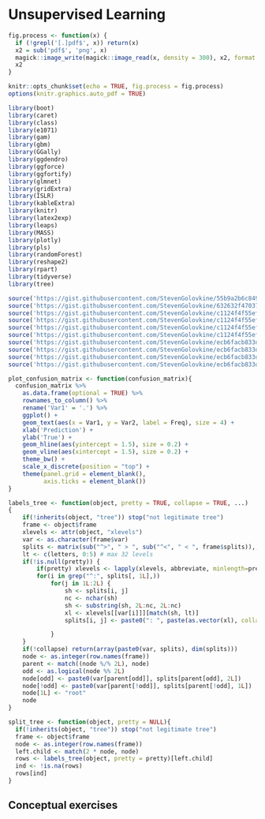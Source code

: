 # Unsupervised Learning

```r
fig.process <- function(x) {
  if (!grepl('[.]pdf$', x)) return(x) 
  x2 = sub('pdf$', 'png', x)
  magick::image_write(magick::image_read(x, density = 300), x2, format = 'png')
  x2
}

knitr::opts_chunk$set(echo = TRUE, fig.process = fig.process)
options(knitr.graphics.auto_pdf = TRUE)
```

```r
library(boot)
library(caret)
library(class)
library(e1071)
library(gam)
library(gbm)
library(GGally)
library(ggdendro)
library(ggforce)
library(ggfortify)
library(glmnet)
library(gridExtra)
library(ISLR)
library(kableExtra)
library(knitr)
library(latex2exp)
library(leaps)
library(MASS)
library(plotly)
library(pls)
library(randomForest)
library(reshape2)
library(rpart)
library(tidyverse)
library(tree)

source('https://gist.githubusercontent.com/StevenGolovkine/55b9a2b6c849deadf86e051ed78ae149/raw/4c977755502118118f64cff3b62ece3ef21fd8ec/ggcustom.R')
source('https://gist.githubusercontent.com/StevenGolovkine/632632f470375390853529be54b9ebeb/raw/c07317788844d3d904aab7908e9cfe3d9df29931/summary_functions.R')
source('https://gist.githubusercontent.com/StevenGolovkine/c1124f4f55ef1edbba51ed619a087ce4/raw/72950af203fc017beb4698455b2edd47701ed002/print_df.R')
source('https://gist.githubusercontent.com/StevenGolovkine/c1124f4f55ef1edbba51ed619a087ce4/raw/72950af203fc017beb4698455b2edd47701ed002/print_summary_df.R')
source('https://gist.githubusercontent.com/StevenGolovkine/c1124f4f55ef1edbba51ed619a087ce4/raw/401f5c2edc8a04a294bfec38136adcb2f5f2e62d/print_summary_lm.R')
source('https://gist.githubusercontent.com/StevenGolovkine/c1124f4f55ef1edbba51ed619a087ce4/raw/c9a50e250666422da513db7da0fbb2eb007e9cc7/print_summary_glm.R')
source('https://gist.githubusercontent.com/StevenGolovkine/ecb6facb833dc564c59f4e7c2310291a/raw/5acddc322cfffcae307941b5ef11111eccb354d2/ggcriteria.R')
source('https://gist.githubusercontent.com/StevenGolovkine/ecb6facb833dc564c59f4e7c2310291a/raw/5acddc322cfffcae307941b5ef11111eccb354d2/ggcv.glmnet.R')
source('https://gist.githubusercontent.com/StevenGolovkine/ecb6facb833dc564c59f4e7c2310291a/raw/5acddc322cfffcae307941b5ef11111eccb354d2/ggregsubsets.R')
source('https://gist.githubusercontent.com/StevenGolovkine/ecb6facb833dc564c59f4e7c2310291a/raw/eda0613d4880b3ef1d074625808d69b5dd81b466/gggam.R')

plot_confusion_matrix <- function(confusion_matrix){
  confusion_matrix %>%
    as.data.frame(optional = TRUE) %>% 
    rownames_to_column() %>%
    rename('Var1' = '.') %>%
    ggplot() +
    geom_text(aes(x = Var1, y = Var2, label = Freq), size = 4) +
    xlab('Prediction') +
    ylab('True') +
    geom_hline(aes(yintercept = 1.5), size = 0.2) +
    geom_vline(aes(xintercept = 1.5), size = 0.2) +
    theme_bw() +
    scale_x_discrete(position = "top") +
    theme(panel.grid = element_blank(),
          axis.ticks = element_blank())
}

labels_tree <- function(object, pretty = TRUE, collapse = TRUE, ...)
{
    if(!inherits(object, "tree")) stop("not legitimate tree")
    frame <- object$frame
    xlevels <- attr(object, "xlevels")
    var <- as.character(frame$var)
    splits <- matrix(sub("^>", " > ", sub("^<", " < ", frame$splits)),, 2L)
    lt <- c(letters, 0:5) # max 32 levels
    if(!is.null(pretty)) {
        if(pretty) xlevels <- lapply(xlevels, abbreviate, minlength=pretty)
        for(i in grep("^:", splits[, 1L],))
            for(j in 1L:2L) {
                sh <- splits[i, j]
                nc <- nchar(sh)
                sh <- substring(sh, 2L:nc, 2L:nc)
                xl <- xlevels[[var[i]]][match(sh, lt)]
                splits[i, j] <- paste0(": ", paste(as.vector(xl), collapse=","))

            }
    }
    if(!collapse) return(array(paste0(var, splits), dim(splits)))
    node <- as.integer(row.names(frame))
    parent <- match((node %/% 2L), node)
    odd <- as.logical(node %% 2L)
    node[odd] <- paste0(var[parent[odd]], splits[parent[odd], 2L])
    node[!odd] <- paste0(var[parent[!odd]], splits[parent[!odd], 1L])
    node[1L] <- "root"
    node
}

split_tree <- function(object, pretty = NULL){
  if(!inherits(object, "tree")) stop("not legitimate tree")
  frame <- object$frame
  node <- as.integer(row.names(frame))
  left.child <- match(2 * node, node)
  rows <- labels_tree(object, pretty = pretty)[left.child]
  ind <- !is.na(rows)
  rows[ind]
}


```

## Conceptual exercises
